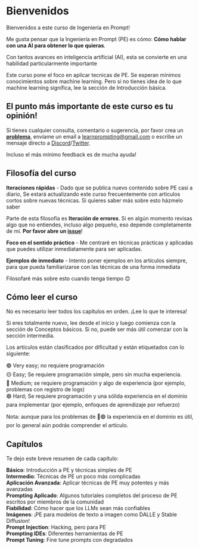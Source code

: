 
# Bienvenidos

Bienvenidos a este curso de Ingeniería en Prompt!

Me gusta pensar que la Ingeniería en Prompt (PE) es cómo: **Cómo hablar con una AI para obtener lo que quieras**.

Con tantos avances en inteligencia artíficial (AI),
esta se convierte en una habilidad particularmente importante

Este curso pone el foco en aplicar tecnicas de PE. Se esperan mínimos conocimientos
sobre machine learning. Pero si no tienes idea de lo que machine learning significa, lee la sección de Introducción básica.

## El punto más importante de este curso es tu opinión!

Si tienes cualquier consulta, comentario o sugerencia, por favor crea un **[problema](https://github.com/trigaten/Learn_Prompting/issues/new/choose)**, envíame un email a learnprompting@gmail.com o escribe un mensaje directo a [Discord](https://learnprompting.org/discord)/[Twitter](https://twitter.com/learn_prompting).

Incluso el más mínimo feedback es de mucha ayuda!

## Filosofía del curso

**Iteraciones rápidas** - Dado que se publica nuevo contenido sobre PE casi a diario,
Se estará actualizando este curso frecuentemente con articulos cortos sobre nuevas técnicas.
Si quieres saber más sobre esto házmelo saber

Parte de esta filosofía es **Iteración de errores**. Si en algún momento revisas algo
que no entiendes, incluso algo pequeño, eso depende completamente de mi. **Por favor abre un [issue](https://github.com/trigaten/Learn_Prompting/issues/new/choose)**!

**Foco en el sentido práctico** - Me centraré en técnicas prácticas y aplicadas que puedes utilizar
inmediatamente para ser aplicadas.

**Ejemplos de inmediato** - Intento poner ejemplos en los artículos siempre,
para que pueda familiarizarse con las técnicas de una forma inmediata

Filosofaré más sobre esto cuando tenga tiempo 😊

## Cómo leer el curso

No es necesario leer todos los capítulos en orden. ¡Lee lo que te interesa!

Si eres totalmente nuevo, lee desde el inicio y luego comienza con la sección de Conceptos básicos.
Si no, puede ser más útil comenzar con la sección intermedia.

Los artículos están clasificados por dificultad y están etiquetados con lo siguiente:

🟢 Very easy; no requiere programación<br/>
🟡 Easy; Se requiere programación simple, pero sin mucha experiencia.<br/>
🔴 Medium; se requiere programación y algo de experiencia (por ejemplo, problemas con registro de logs)<br/>
🟣 Hard; Se requiere programación y una sólida experiencia en el dominio para implementar (por ejemplo, enfoques de aprendizaje por refuerzo)

Nota: aunque para los problemas de 🔴🟣 la experiencia en el dominio es útil, por lo general aún podrás comprender el artículo.

## Capítulos

Te dejo este breve resumen de cada capítulo:

**Básico**: Introducción a PE y técnicas simples de PE<br/>
**Intermedio**: Técnicas de PE un poco más complicadas<br/>
**Aplicación Avanzada**: Aplicar técnicas de PE muy potentes y más avanzadas<br/>
**Prompting Aplicado**: Algunos tutoriales completos del proceso de PE escritos por miembros de la comunidad<br/>
**Fiabilidad**: Cómo hacer que los LLMs sean más confiables<br/>
**Imágenes**: ¡PE para modelos de texto a imagen como DALLE y Stable Diffusion!<br/>
**Prompt Injection**: Hacking, pero para PE<br/>
**Prompting IDEs**: Diferentes herramientas de PE<br/>
**Prompt Tuning**: Fine tune prompts con degradados
